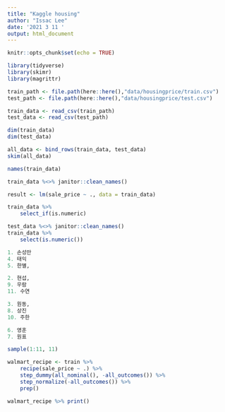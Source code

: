 ```yaml
---
title: "Kaggle housing"
author: "Issac Lee"
date: '2021 3 11 '
output: html_document
---
```


```r
knitr::opts_chunk$set(echo = TRUE)
```

```r
library(tidyverse)
library(skimr)
library(magrittr)

train_path <- file.path(here::here(),"data/housingprice/train.csv")
test_path <- file.path(here::here(),"data/housingprice/test.csv")

train_data <- read_csv(train_path)
test_data <- read_csv(test_path)
```

```r
dim(train_data)
dim(test_data)

all_data <- bind_rows(train_data, test_data)
skim(all_data)
```



```r
names(train_data)

train_data %<>% janitor::clean_names()

result <- lm(sale_price ~ ., data = train_data)

train_data %>% 
    select_if(is.numeric)

test_data %<>% janitor::clean_names()
train_data %>% 
    select(is.numeric())

1. 손성만
4. 태익
5. 한별,

2. 현섭,
9. 우람
11. 수연

3. 원동,
8. 상진
10. 주한

6. 영훈
7. 원표

sample(1:11, 11)
```





```r
walmart_recipe <- train %>% 
    recipe(sale_price ~ .) %>% 
    step_dummy(all_nominal(), -all_outcomes()) %>%
    step_normalize(-all_outcomes()) %>% 
    prep()

walmart_recipe %>% print()
```


